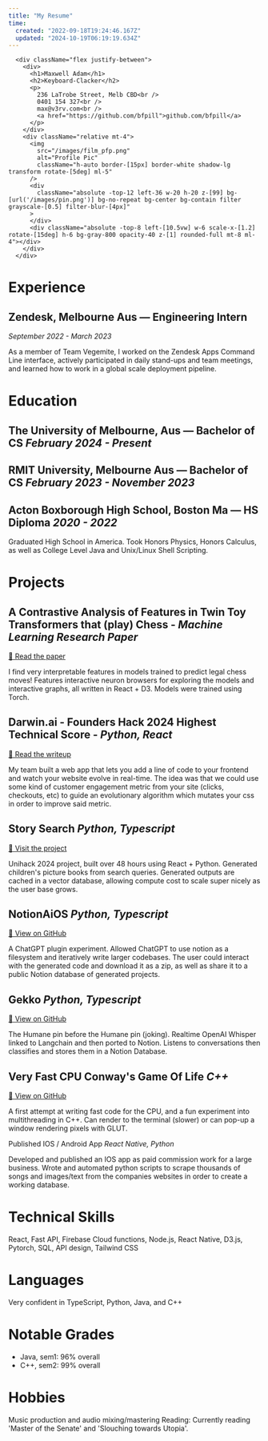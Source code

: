 ```yaml
---
title: "My Resume"
time:
  created: "2022-09-18T19:24:46.167Z"
  updated: "2024-10-19T06:19:19.634Z"
---
```


      <div className="flex justify-between">
        <div>
          <h1>Maxwell Adam</h1>
          <h2>Keyboard-Clacker</h2>
          <p>
            236 LaTrobe Street, Melb CBD<br />
            0401 154 327<br />
            max@v3rv.com<br />
            <a href="https://github.com/bfpill">github.com/bfpill</a>
          </p>
        </div>
        <div className="relative mt-4">
          <img 
            src="/images/film_pfp.png" 
            alt="Profile Pic" 
            className="h-auto border-[15px] border-white shadow-lg transform rotate-[5deg] ml-5"
          />
          <div 
            className="absolute -top-12 left-36 w-20 h-20 z-[99] bg-[url('/images/pin.png')] bg-no-repeat bg-center bg-contain filter grayscale-[0.5] filter-blur-[4px]"
          >   
          </div>
          <div className="absolute -top-8 left-[10.5vw] w-6 scale-x-[1.2] rotate-[15deg] h-6 bg-gray-800 opacity-40 z-[1] rounded-full mt-8 ml-4"></div>
        </div>
      </div>

# Experience

## Zendesk, Melbourne Aus — Engineering Intern
*September 2022 - March 2023*

As a member of Team Vegemite, I worked on the Zendesk Apps Command Line interface, actively participated in daily stand-ups and team meetings, and learned how to work in a global scale deployment pipeline.

# Education

## The University of Melbourne, Aus — Bachelor of CS   *February 2024 - Present*

## RMIT University, Melbourne Aus — Bachelor of CS  *February 2023 - November 2023*

## Acton Boxborough High School, Boston Ma — HS Diploma *2020 -  2022*

Graduated High School in America. Took Honors Physics, Honors Calculus, as well as College Level Java and Unix/Linux Shell Scripting.

# Projects

## A Contrastive Analysis of Features in Twin Toy Transformers that (play) Chess - *Machine Learning Research Paper*
[🔗 Read the paper](https://max.v3rv.com/papers/chess)

I find very interpretable features in models trained to predict legal chess moves! Features interactive neuron browsers for exploring the models and interactive graphs, all written in React + D3. Models were trained using Torch.


## Darwin.ai - Founders Hack 2024 Highest Technical Score - *Python, React*
[🔗 Read the writeup](https://max.v3rv.com/writing/darwin)

My team built a web app that lets you add a line of code to your frontend and watch your website evolve in real-time. The idea was that we could use some kind of customer engagement metric from your site (clicks, checkouts, etc) to guide an evolutionary algorithm which mutates your css in order to improve said metric.

## Story Search *Python, Typescript*
[🔗 Visit the project](https://unihack-2024-story-search.vercel.app)

Unihack 2024 project, built over 48 hours using React + Python. Generated children's picture books from search queries. Generated outputs are cached in a vector database, allowing compute cost to scale super nicely as the user base grows. 

## NotionAiOS *Python, Typescript*
[🔗 View on GitHub](https://quark-grin-e5c.notion.site/244fbd2336dc46d5a2612c7dc9609f67?v=1167f2242f9f487582b223ba4aa3c920)

A ChatGPT plugin experiment. Allowed ChatGPT to use notion as a filesystem and iteratively write larger codebases. The user could interact with the generated code and download it as a zip, as well as share it to a public Notion database of generated projects.  

## Gekko *Python, Typescript*
[🔗 View on GitHub](https://github.com/bfpill/Gekko)

The Humane pin before the Humane pin (joking). Realtime OpenAI Whisper linked to Langchain and then ported to Notion. Listens to conversations then classifies and stores them in a Notion Database.

## Very Fast CPU Conway's Game Of Life *C++*
[🔗 View on GitHub](https://github.com/bfpill/fast_life/tree/master)

A first attempt at writing fast code for the CPU, and a fun experiment into multithreading in C++.  Can render to the terminal (slower) or can pop-up a window rendering pixels with GLUT. 

Published IOS / Android App *React Native, Python*

Developed and published an IOS app as paid commission work for a large business. Wrote and automated python scripts to scrape thousands of songs and images/text from the companies websites in order to create a working database. 

# Technical Skills

React, Fast API, Firebase Cloud functions, Node.js, React Native, D3.js, Pytorch, SQL, API design, Tailwind CSS

# Languages

Very confident in TypeScript, Python, Java, and C++ 

# Notable Grades

- Java, sem1: 96% overall
- C++, sem2: 99% overall

# Hobbies 
Music production and audio mixing/mastering 
Reading: Currently reading 'Master of the Senate' and 'Slouching towards Utopia'.